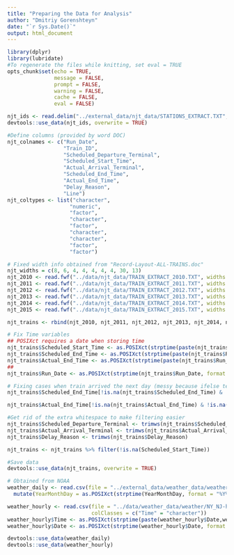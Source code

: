```yaml
---
title: "Preparing the Data for Analysis"
author: "Dmitriy Gorenshteyn"
date: "`r Sys.Date()`"
output: html_document
---
```


```r
library(dplyr)
library(lubridate)
#To regenerate the files while knitting, set eval = TRUE
opts_chunk$set(echo = TRUE,
               message = FALSE,
               prompt = FALSE,
               warning = FALSE,
               cache = FALSE,
               eval = FALSE)

```

```r
njt_ids <- read.delim("../external_data/njt_data/STATIONS_EXTRACT.TXT", sep = "\t")
devtools::use_data(njt_ids, overwrite = TRUE)

#Define columns (provided by word DOC)
njt_colnames <- c("Run_Date", 
                  "Train_ID", 
                  "Scheduled_Departure_Terminal", 
                  "Scheduled_Start_Time", 
                  "Actual_Arrival_Terminal", 
                  "Scheduled_End_Time", 
                  "Actual_End_Time", 
                  "Delay_Reason", 
                  "Line")
njt_coltypes <- list("character", 
                    "numeric", 
                    "factor",
                    "character", 
                    "factor",
                    "character",
                    "character",
                    "factor",
                    "factor")

# Fixed width info obtained from "Record-Layout-ALL-TRAINS.doc"
njt_widths = c(8, 6, 4, 4, 4, 4, 4, 30, 13)
njt_2010 <- read.fwf("../data/njt_data/TRAIN_EXTRACT_2010.TXT", widths = njt_widths, colClasses = njt_coltypes, col.names = njt_colnames)
njt_2011 <- read.fwf("../data/njt_data/TRAIN_EXTRACT_2011.TXT", widths = njt_widths, colClasses = njt_coltypes, col.names = njt_colnames)
njt_2012 <- read.fwf("../data/njt_data/TRAIN_EXTRACT_2012.TXT", widths = njt_widths, colClasses = njt_coltypes, col.names = njt_colnames)
njt_2013 <- read.fwf("../data/njt_data/TRAIN_EXTRACT_2013.TXT", widths = njt_widths, colClasses = njt_coltypes, col.names = njt_colnames)
njt_2014 <- read.fwf("../data/njt_data/TRAIN_EXTRACT_2014.TXT", widths = njt_widths, colClasses = njt_coltypes, col.names = njt_colnames)
njt_2015 <- read.fwf("../data/njt_data/TRAIN_EXTRACT_2015.TXT", widths = njt_widths, colClasses = njt_coltypes, col.names = njt_colnames)

njt_trains <- rbind(njt_2010, njt_2011, njt_2012, njt_2013, njt_2014, njt_2015)

# Fix Time variables
## POSIXct requires a date when storing time
njt_trains$Scheduled_Start_Time <- as.POSIXct(strptime(paste(njt_trains$Run_Date, njt_trains$Scheduled_Start_Time), format = "%Y%m%d %H%M"))
njt_trains$Scheduled_End_Time <- as.POSIXct(strptime(paste(njt_trains$Run_Date, njt_trains$Scheduled_End_Time), format = "%Y%m%d %H%M"))
njt_trains$Actual_End_Time <- as.POSIXct(strptime(paste(njt_trains$Run_Date, njt_trains$Actual_End_Time), format = "%Y%m%d %H%M"))
## 
njt_trains$Run_Date <- as.POSIXct(strptime(njt_trains$Run_Date, format = "%Y%m%d"))

# Fixing cases when train arrived the next day (messy because ifelse tends to destroy POSIX formatting)
njt_trains$Scheduled_End_Time[!is.na(njt_trains$Scheduled_End_Time) & !is.na(njt_trains$Scheduled_Start_Time) & hour(njt_trains$Scheduled_Start_Time) > hour(njt_trains$Scheduled_End_Time)] <- njt_trains$Scheduled_End_Time[!is.na(njt_trains$Scheduled_End_Time) & !is.na(njt_trains$Scheduled_Start_Time) & hour(njt_trains$Scheduled_Start_Time) > hour(njt_trains$Scheduled_End_Time)] + days(1)

njt_trains$Actual_End_Time[!is.na(njt_trains$Actual_End_Time) & !is.na(njt_trains$Scheduled_Start_Time) & hour(njt_trains$Scheduled_Start_Time) > hour(njt_trains$Actual_End_Time)] <- njt_trains$Actual_End_Time[!is.na(njt_trains$Actual_End_Time) & !is.na(njt_trains$Scheduled_Start_Time) & hour(njt_trains$Scheduled_Start_Time) > hour(njt_trains$Actual_End_Time)] + days(1)

#Get rid of the extra whitespace to make filtering easier
njt_trains$Scheduled_Departure_Terminal <- trimws(njt_trains$Scheduled_Departure_Terminal) 
njt_trains$Actual_Arrival_Terminal <- trimws(njt_trains$Actual_Arrival_Terminal)
njt_trains$Delay_Reason <- trimws(njt_trains$Delay_Reason)

njt_trains <- njt_trains %>% filter(!is.na(Scheduled_Start_Time))

#Save data
devtools::use_data(njt_trains, overwrite = TRUE)
```

```r
# Obtained from NOAA
weather_daily <- read.csv(file = "../external_data/weather_data/weather/NY_NJ-daily_weather.csv") %>% 
  mutate(YearMonthDay = as.POSIXct(strptime(YearMonthDay, format = "%Y%m%d")))

weather_hourly <- read.csv(file = "../data/weather_data/weather/NY_NJ-hourly_weather.csv", 
                           colClasses = c("Time" = "character"))
weather_hourly$Time <- as.POSIXct(strptime(paste(weather_hourly$Date,weather_hourly$Time), format = "%Y%m%d %H%M"))
weather_hourly$Date <- as.POSIXct(strptime(weather_hourly$Date, format = "%Y%m%d"))

devtools::use_data(weather_daily)
devtools::use_data(weather_hourly)
```

